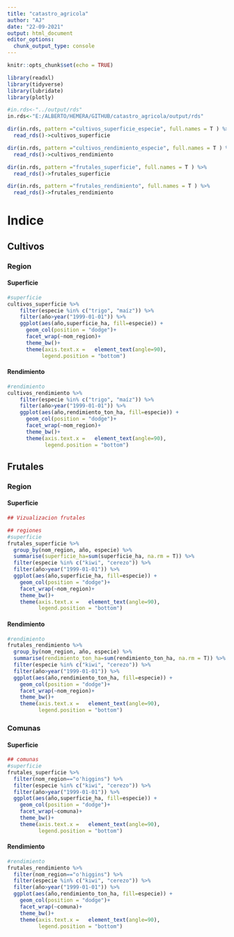 ```yaml
---
title: "catastro_agricola"
author: "AJ"
date: "22-09-2021"
output: html_document
editor_options: 
  chunk_output_type: console
---
```


```r
knitr::opts_chunk$set(echo = TRUE)

library(readxl)
library(tidyverse)
library(lubridate)
library(plotly)

```

```r
#in.rds<-"../output/rds"
in.rds<-"E:/ALBERTO/HEMERA/GITHUB/catastro_agricola/output/rds"

dir(in.rds, pattern ="cultivos_superficie_especie", full.names = T ) %>%
  read_rds()->cultivos_superficie

dir(in.rds, pattern ="cultivos_rendimiento_especie", full.names = T ) %>%
  read_rds()->cultivos_rendimiento

dir(in.rds, pattern ="frutales_superficie", full.names = T ) %>%
  read_rds()->frutales_superficie

dir(in.rds, pattern ="frutales_rendimiento", full.names = T ) %>%
  read_rds()->frutales_rendimiento
```

# Indice  {.tabset}

## Cultivos  {.tabset}

### Region

#### Superficie
```r
#superficie
cultivos_superficie %>%
    filter(especie %in% c("trigo", "maíz")) %>%
    filter(año>year("1999-01-01")) %>%
    ggplot(aes(año,superficie_ha, fill=especie)) +
      geom_col(position = "dodge")+
      facet_wrap(~nom_region)+
      theme_bw()+
      theme(axis.text.x =   element_text(angle=90),
           legend.position = "bottom")

```

#### Rendimiento 
```r
#rendimiento
cultivos_rendimiento %>%
    filter(especie %in% c("trigo", "maíz")) %>%
    filter(año>year("1999-01-01")) %>%
    ggplot(aes(año,rendimiento_ton_ha, fill=especie)) +
      geom_col(position = "dodge")+
      facet_wrap(~nom_region)+
      theme_bw()+
      theme(axis.text.x =   element_text(angle=90),
            legend.position = "bottom")
```


## Frutales  {.tabset}
### Region 

#### Superficie
```r
## Vizualizacion frutales

## regiones
#superficie
frutales_superficie %>%
  group_by(nom_region, año, especie) %>%
  summarise(superficie_ha=sum(superficie_ha, na.rm = T)) %>%
  filter(especie %in% c("kiwi", "cerezo")) %>%
  filter(año>year("1999-01-01")) %>%
  ggplot(aes(año,superficie_ha, fill=especie)) +
    geom_col(position = "dodge")+
    facet_wrap(~nom_region)+
    theme_bw()+
    theme(axis.text.x =   element_text(angle=90),
          legend.position = "bottom")

```

#### Rendimiento
```r
#rendimiento
frutales_rendimiento %>%
  group_by(nom_region, año, especie) %>%
  summarise(rendimiento_ton_ha=sum(rendimiento_ton_ha, na.rm = T)) %>%
  filter(especie %in% c("kiwi", "cerezo")) %>%
  filter(año>year("1999-01-01")) %>%
  ggplot(aes(año,rendimiento_ton_ha, fill=especie)) +
    geom_col(position = "dodge")+
    facet_wrap(~nom_region)+
    theme_bw()+
    theme(axis.text.x =   element_text(angle=90),
          legend.position = "bottom")
```


### Comunas

#### Superficie
```r

## comunas
#superficie
frutales_superficie %>%
  filter(nom_region=="o'higgins") %>%
  filter(especie %in% c("kiwi", "cerezo")) %>%
  filter(año>year("1999-01-01")) %>%
  ggplot(aes(año,superficie_ha, fill=especie)) +
    geom_col(position = "dodge")+
    facet_wrap(~comuna)+
    theme_bw()+
    theme(axis.text.x =   element_text(angle=90),
          legend.position = "bottom")

```

#### Rendimiento
```r

#rendimiento
frutales_rendimiento %>%
  filter(nom_region=="o'higgins") %>%
  filter(especie %in% c("kiwi", "cerezo")) %>%
  filter(año>year("1999-01-01")) %>%
  ggplot(aes(año,rendimiento_ton_ha, fill=especie)) +
    geom_col(position = "dodge")+
    facet_wrap(~comuna)+
    theme_bw()+
    theme(axis.text.x =   element_text(angle=90),
          legend.position = "bottom")
```


